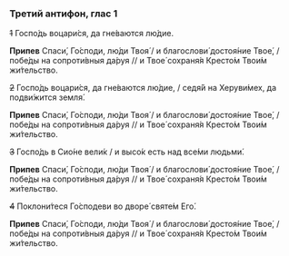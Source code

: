 ### Третий антифон, глас 1

~~1~~ Госпо́дь воцари́ся, да гне́ваются лю́дие.

**Припев** Спаси́, Го́споди, лю́ди Твоя́ / и благослови́ достоя́ние Твое́, / побе́ды на сопроти́вныя да́руя // и Твое́ сохраня́я Кресто́м Твои́м жи́тельство.

~~2~~ Госпо́дь воцари́ся, да гне́ваются лю́дие, / седя́й на Херуви́мех, да подви́жится земля́.

**Припев** Спаси́, Го́споди, лю́ди Твоя́ / и благослови́ достоя́ние Твое́, / побе́ды на сопроти́вныя да́руя // и Твое́ сохраня́я Кресто́м Твои́м жи́тельство.

~~3~~  Госпо́дь в Сио́не вели́к / и высо́к есть над все́ми людьми́.

**Припев** Спаси́, Го́споди, лю́ди Твоя́ / и благослови́ достоя́ние Твое́, / побе́ды на сопроти́вныя да́руя // и Твое́ сохраня́я Кресто́м Твои́м жи́тельство.

~~4~~ Поклони́теся Го́сподеви во дворе́ святе́м Его́.

**Припев** Спаси́, Го́споди, лю́ди Твоя́ / и благослови́ достоя́ние Твое́, / побе́ды на сопроти́вныя да́руя // и Твое́ сохраня́я Кресто́м Твои́м жи́тельство.
